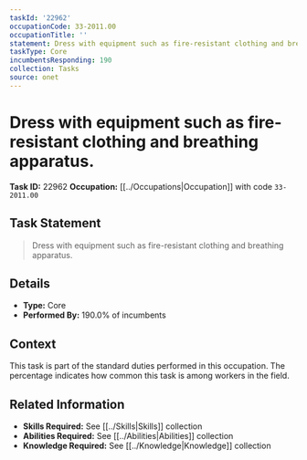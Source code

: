 ```yaml
---
taskId: '22962'
occupationCode: 33-2011.00
occupationTitle: ''
statement: Dress with equipment such as fire-resistant clothing and breathing apparatus.
taskType: Core
incumbentsResponding: 190
collection: Tasks
source: onet
---
```

# Dress with equipment such as fire-resistant clothing and breathing apparatus.

**Task ID:** 22962
**Occupation:** [[../Occupations|Occupation]] with code `33-2011.00`

## Task Statement

> Dress with equipment such as fire-resistant clothing and breathing apparatus.

## Details

- **Type:** Core
- **Performed By:** 190.0% of incumbents

## Context

This task is part of the standard duties performed in this occupation. The percentage indicates how common this task is among workers in the field.

## Related Information

- **Skills Required:** See [[../Skills|Skills]] collection
- **Abilities Required:** See [[../Abilities|Abilities]] collection
- **Knowledge Required:** See [[../Knowledge|Knowledge]] collection
